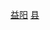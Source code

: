 {{Catnav|頁面分類|...|中国县份|中国各省县份|湖南省县份}}
{{Catnav|頁面分類|...|湖南行政区划|湖南省县级行政区|湖南省县份}}
{{Catnav|頁面分類|...|湖南市州|湖南地级市|益阳|益阳行政区划|益阳区县市}}
{{catmore|桃江县|湖南省桃江县}}

[[Category:湖南省县份|益阳]]
[[Category:益阳区县市|县]]